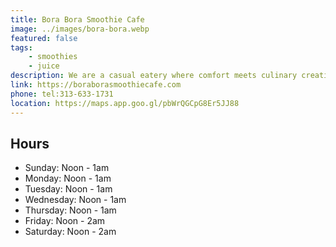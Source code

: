 ```yaml
---
title: Bora Bora Smoothie Cafe
image: ../images/bora-bora.webp
featured: false
tags:
    - smoothies
    - juice
description: We are a casual eatery where comfort meets culinary creativity, offering a diverse menu that satisfies all appetites.
link: https://boraborasmoothiecafe.com
phone: tel:313-633-1731
location: https://maps.app.goo.gl/pbWrQGCpG8Er5JJ88
---
```


## Hours

- Sunday: Noon - 1am
- Monday: Noon - 1am
- Tuesday: Noon - 1am
- Wednesday: Noon - 1am
- Thursday: Noon - 1am
- Friday: Noon - 2am
- Saturday: Noon - 2am